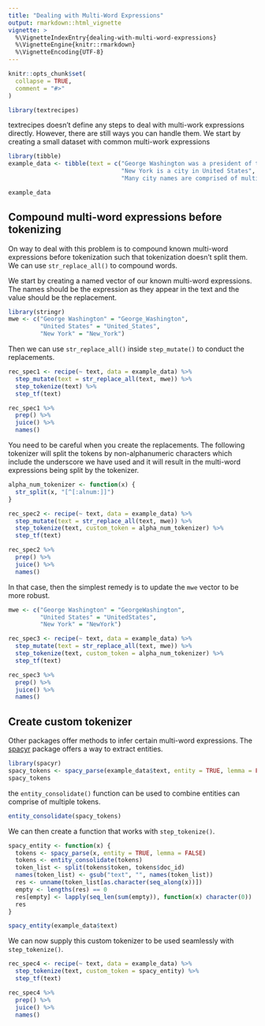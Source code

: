 ```yaml
---
title: "Dealing with Multi-Word Expressions"
output: rmarkdown::html_vignette
vignette: >
  %\VignetteIndexEntry{dealing-with-multi-word-expressions}
  %\VignetteEngine{knitr::rmarkdown}
  %\VignetteEncoding{UTF-8}
---
```


```r
knitr::opts_chunk$set(
  collapse = TRUE,
  comment = "#>"
)
```

```r
library(textrecipes)
```

textrecipes doesn't define any steps to deal with multi-work expressions directly. However, there are still ways you can handle them.
We start by creating a small dataset with common multi-work expressions

```r
library(tibble)
example_data <- tibble(text = c("George Washington was a president of the United States",
                                "New York is a city in United States",
                                "Many city names are comprised of multiple words"))

example_data
```

## Compound multi-word expressions before tokenizing

On way to deal with this problem is to compound known multi-word expressions before tokenization such that tokenization doesn't split them. We can use `str_replace_all()` to compound words.

We start by creating a named vector of our known multi-word expressions. The names should be the expression as they appear in the text and the value should be the replacement.

```r
library(stringr)
mwe <- c("George Washington" = "George_Washington",
         "United States" = "United_States",
         "New York" = "New_York")
```

Then we can use `str_replace_all()` inside `step_mutate()` to conduct the replacements.

```r
rec_spec1 <- recipe(~ text, data = example_data) %>%
  step_mutate(text = str_replace_all(text, mwe)) %>%
  step_tokenize(text) %>%
  step_tf(text)

rec_spec1 %>%
  prep() %>%
  juice() %>%
  names()
```
You need to be careful when you create the replacements. The following tokenizer will split the tokens by non-alphanumeric characters which include the underscore we have used and it will result in the multi-word expressions being split by the tokenizer.

```r
alpha_num_tokenizer <- function(x) {
  str_split(x, "[^[:alnum:]]")
}

rec_spec2 <- recipe(~ text, data = example_data) %>%
  step_mutate(text = str_replace_all(text, mwe)) %>%
  step_tokenize(text, custom_token = alpha_num_tokenizer) %>%
  step_tf(text)

rec_spec2 %>%
  prep() %>%
  juice() %>%
  names()
```

In that case, then the simplest remedy is to update the `mwe` vector to be more robust.

```r
mwe <- c("George Washington" = "GeorgeWashington",
         "United States" = "UnitedStates",
         "New York" = "NewYork")

rec_spec3 <- recipe(~ text, data = example_data) %>%
  step_mutate(text = str_replace_all(text, mwe)) %>%
  step_tokenize(text, custom_token = alpha_num_tokenizer) %>%
  step_tf(text)

rec_spec3 %>%
  prep() %>%
  juice() %>%
  names()
```

## Create custom tokenizer

Other packages offer methods to infer certain multi-word expressions. The [spacyr](http://spacyr.quanteda.io/) package offers a way to extract entities.

```r
library(spacyr)
spacy_tokens <- spacy_parse(example_data$text, entity = TRUE, lemma = FALSE)
spacy_tokens
```

the `entity_consolidate()` function can be used to combine entities can comprise of multiple tokens.

```r
entity_consolidate(spacy_tokens)
```

We can then create a function that works with `step_tokenize()`.

```r
spacy_entity <- function(x) {
  tokens <- spacy_parse(x, entity = TRUE, lemma = FALSE)
  tokens <- entity_consolidate(tokens)
  token_list <- split(tokens$token, tokens$doc_id)
  names(token_list) <- gsub("text", "", names(token_list))
  res <- unname(token_list[as.character(seq_along(x))])
  empty <- lengths(res) == 0
  res[empty] <- lapply(seq_len(sum(empty)), function(x) character(0))
  res
}

spacy_entity(example_data$text)
```

We can now supply this custom tokenizer to be used seamlessly with `step_tokenize()`.

```r
rec_spec4 <- recipe(~ text, data = example_data) %>%
  step_tokenize(text, custom_token = spacy_entity) %>%
  step_tf(text)

rec_spec4 %>%
  prep() %>%
  juice() %>%
  names()
```
